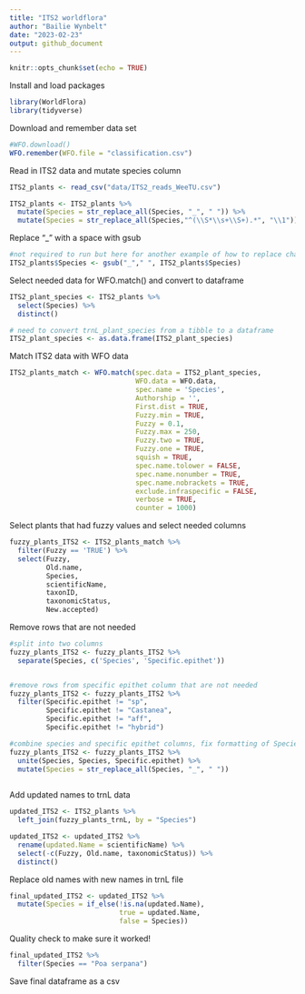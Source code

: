 ```yaml
---
title: "ITS2 worldflora"
author: "Bailie Wynbelt"
date: "2023-02-23"
output: github_document
---
```


```r
knitr::opts_chunk$set(echo = TRUE)
```

Install and load packages
```r
library(WorldFlora)
library(tidyverse)
```

Download and remember data set
```r
#WFO.download()
WFO.remember(WFO.file = "classification.csv")
```

Read in ITS2 data and mutate species column
```r
ITS2_plants <- read_csv("data/ITS2_reads_WeeTU.csv")

ITS2_plants <- ITS2_plants %>% 
  mutate(Species = str_replace_all(Species, "_", " ")) %>% 
  mutate(Species = str_replace_all(Species,"^(\\S*\\s+\\S+).*", "\\1"))
```

Replace "_" with a space with gsub
```r
#not required to run but here for another example of how to replace characters
ITS2_plants$Species <- gsub("_"," ", ITS2_plants$Species)
```

Select needed data for WFO.match() and convert to dataframe
```r
ITS2_plant_species <- ITS2_plants %>% 
  select(Species) %>% 
  distinct()

# need to convert trnL_plant_species from a tibble to a dataframe
ITS2_plant_species <- as.data.frame(ITS2_plant_species)

```

Match ITS2 data with WFO data
```r
ITS2_plants_match <- WFO.match(spec.data = ITS2_plant_species, 
                               WFO.data = WFO.data,
                               spec.name = 'Species', 
                               Authorship = '', 
                               First.dist = TRUE, 
                               Fuzzy.min = TRUE, 
                               Fuzzy = 0.1, 
                               Fuzzy.max = 250, 
                               Fuzzy.two = TRUE, 
                               Fuzzy.one = TRUE, 
                               squish = TRUE, 
                               spec.name.tolower = FALSE, 
                               spec.name.nonumber = TRUE, 
                               spec.name.nobrackets = TRUE, 
                               exclude.infraspecific = FALSE, 
                               verbose = TRUE, 
                               counter = 1000)
```

Select plants that had fuzzy values and select needed columns
```r
fuzzy_plants_ITS2 <- ITS2_plants_match %>% 
  filter(Fuzzy == 'TRUE') %>% 
  select(Fuzzy,
         Old.name,
         Species,
         scientificName, 
         taxonID,
         taxonomicStatus,
         New.accepted)
```

Remove rows that are not needed 
```r
#split into two columns
fuzzy_plants_ITS2 <- fuzzy_plants_ITS2 %>% 
  separate(Species, c('Species', 'Specific.epithet'))


#remove rows from specific epithet column that are not needed
fuzzy_plants_ITS2 <- fuzzy_plants_ITS2 %>% 
  filter(Specific.epithet != "sp",
         Specific.epithet != "Castanea",
         Specific.epithet != "aff",
         Specific.epithet != "hybrid")

#combine species and specific epithet columns, fix formatting of Species column and data frame
fuzzy_plants_ITS2 <- fuzzy_plants_ITS2 %>% 
  unite(Species, Species, Specific.epithet) %>% 
  mutate(Species = str_replace_all(Species, "_", " ")) 
  
```

Add updated names to trnL data
```r
updated_ITS2 <- ITS2_plants %>% 
  left_join(fuzzy_plants_trnL, by = "Species") 

updated_ITS2 <- updated_ITS2 %>% 
  rename(updated.Name = scientificName) %>% 
  select(-c(Fuzzy, Old.name, taxonomicStatus)) %>% 
  distinct() 
```

Replace old names with new names in trnL file
```r
final_updated_ITS2 <- updated_ITS2 %>% 
  mutate(Species = if_else(!is.na(updated.Name),
                           true = updated.Name,
                           false = Species))
```

Quality check to make sure it worked! 
```r
final_updated_ITS2 %>% 
  filter(Species == "Poa serpana")
```

Save final dataframe as a csv
```r


```
